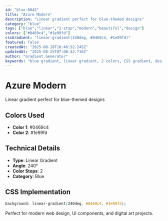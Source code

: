 ```yaml
---
id: "blue-0043"
title: "Azure Modern"
description: "Linear gradient perfect for blue-themed designs"
category: "blue"
tags: ["blue","linear","2-stop","modern","beautiful","design"]
colors: ["#0469c4","#1e99fd"]
cssGradient: "linear-gradient(240deg, #0469c4, #1e99fd)"
featured: false
createdAt: "2025-08-18T10:46:52.245Z"
updatedAt: "2025-08-25T07:08:42.716Z"
author: "Gradient Generator"
keywords: "blue gradient, linear gradient, 2 colors, CSS gradient, design, #0469c4, #1e99fd"
---
```


# Azure Modern

Linear gradient perfect for blue-themed designs

## Colors Used
- **Color 1**: #0469c4
- **Color 2**: #1e99fd

## Technical Details
- **Type**: Linear Gradient
- **Angle**: 240°
- **Color Stops**: 2
- **Category**: Blue

## CSS Implementation
```css
background: linear-gradient(240deg, #0469c4, #1e99fd);
```

Perfect for modern web design, UI components, and digital art projects.
